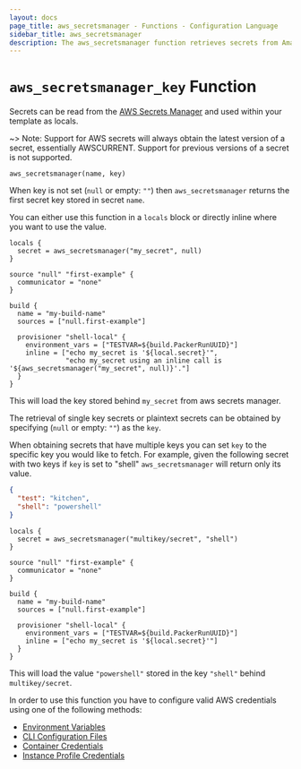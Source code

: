 ```yaml
---
layout: docs
page_title: aws_secretsmanager - Functions - Configuration Language
sidebar_title: aws_secretsmanager
description: The aws_secretsmanager function retrieves secrets from Amazon secretsmanager stores.
---
```


# `aws_secretsmanager_key` Function

Secrets can be read from the [AWS Secrets
Manager](https://aws.amazon.com/secrets-manager/) and used within your template
as locals.

~> Note: Support for AWS secrets will always obtain the latest version of a secret, essentially
AWSCURRENT. Support for previous versions of a secret is not supported.

```hcl
aws_secretsmanager(name, key)
```

When key is not set (`null` or empty: `""`) then `aws_secretsmanager` returns
the first secret key stored in secret `name`.

You can either use this function in a `locals` block or directly inline where
you want to use the value.

```hcl
locals {
  secret = aws_secretsmanager("my_secret", null)
}

source "null" "first-example" {
  communicator = "none"
}

build {
  name = "my-build-name"
  sources = ["null.first-example"]

  provisioner "shell-local" {
    environment_vars = ["TESTVAR=${build.PackerRunUUID}"]
    inline = ["echo my_secret is '${local.secret}'",
              "echo my_secret using an inline call is '${aws_secretsmanager("my_secret", null)}'."]
  }
}
```

This will load the key stored behind `my_secret` from aws secrets manager.

The retrieval of single key secrets or plaintext secrets can be obtained by specifying (`null` or empty: `""`) as the `key`.

When obtaining secrets that have multiple keys you can set `key` to the specific key you would like
to fetch. For example, given the following secret with two keys if `key` is set to "shell" `aws_secretsmanager` will
return only its value.

```json
{
  "test": "kitchen",
  "shell": "powershell"
}
```

```hcl
locals {
  secret = aws_secretsmanager("multikey/secret", "shell")
}

source "null" "first-example" {
  communicator = "none"
}

build {
  name = "my-build-name"
  sources = ["null.first-example"]

  provisioner "shell-local" {
    environment_vars = ["TESTVAR=${build.PackerRunUUID}"]
    inline = ["echo my_secret is '${local.secret}'"]
  }
}
```

This will load the value `"powershell"` stored in the key `"shell"` behind `multikey/secret`.

In order to use this function you have to configure valid AWS credentials using
one of the following methods:

- [Environment Variables](https://docs.aws.amazon.com/cli/latest/userguide/cli-configure-envvars.html)
- [CLI Configuration Files](https://docs.aws.amazon.com/cli/latest/userguide/cli-configure-files.html)
- [Container Credentials](https://docs.aws.amazon.com/AmazonECS/latest/developerguide/task-iam-roles.html)
- [Instance Profile Credentials](https://docs.aws.amazon.com/AWSEC2/latest/UserGuide/iam-roles-for-amazon-ec2.html)
